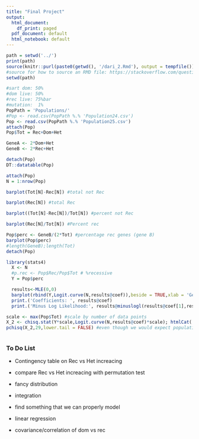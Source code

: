 ---
title: "Final Project"
output: 
  html_document:
    df_print: paged
  pdf_document: default
  html_notebook: default
---

```{r Source_dari_2, include=FALSE}
path = setwd('../')
print(path)
source(knitr::purl(paste0(getwd(), '/dari_2.Rmd'), output = tempfile()))
#source for how to source an RMD file: https://stackoverflow.com/questions/10966109/how-to-source-r-markdown-file-like-sourcemyfile-r
setwd(path)
```

```{r loading Data}
#sart dom: 50%
#dom live: 50%
#rec live: 75%bar 
#mutation:  1%
PopPath = 'Populations/'
#Pop <- read.csv(PopPath %.% 'Population24.csv')
Pop <- read.csv(PopPath %.% 'Population25.csv')
attach(Pop)
Pop$Tot = Rec+Dom+Het

GeneA <- 2*Dom+Het
GeneB <- 2*Rec+Het

detach(Pop)
DT::datatable(Pop)
```

```{r barplot}
attach(Pop)
N = 1:nrow(Pop)

barplot(Tot[N]-Rec[N]) #total not Rec

barplot(Rec[N]) #total Rec

barplot((Tot[N]-Rec[N])/Tot[N]) #percent not Rec

barplot(Rec[N]/Tot[N]) #Percent rec

Pop$perc <- GeneB/(2*Tot) #percentage rec genes (gene B)
barplot(Pop$perc)
#length(GeneB);length(Tot)
detach(Pop)
```

```{r logistic regreassion}
library(stats4)
  X <- N
  #p.rec <- Pop$Rec/Pop$Tot # %recessive
  Y = Pop$perc

  results<-MLE(0,0)
  barplot(rbind(Y,Logit.curve(N,results@coef)),beside = TRUE,xlab = 'Generation',ylab = 'Percentage Recessive', col = c('black','blue'))
  print.('Coefficients: ', results@coef)
  print.('Minus Log Likelihood:', results@minuslogl(results@coef[1],results@coef[2]))
```

```{r X^2 test,results='asis'}
scale <- max(Pop$Tot) #scale by number of data points
X_2 <- chisq.stat(Y*scale,Logit.curve(N,results@coef)*scale); htmlCat('$\\chi^2\\ =\\ $ `');htmlCat(X_2)
pchisq(X_2,29,lower.tail = FALSE) #even though we would expect population growth to be logistic, in this case, seeing as the the P-value was only .1, it does not appear to be a good model. 
```

```{r}

```

### To Do List

-   Contingency table on Rec vs Het increacing

-   compare Rec vs Het increacing with permutation test

-   fancy distribution

-   integration

-   find something that we can properly model

-   linear regression

-   covariance/correlation of dom vs rec
